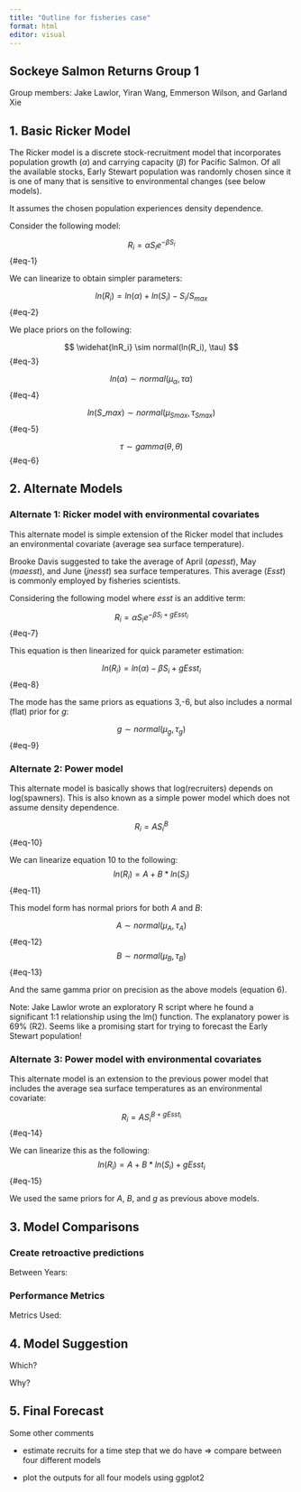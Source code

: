 ```yaml
---
title: "Outline for fisheries case"
format: html
editor: visual
---
```


## Sockeye Salmon Returns Group 1

Group members: Jake Lawlor, Yiran Wang, Emmerson Wilson, and Garland Xie

## 1. Basic Ricker Model

The Ricker model is a discrete stock-recruitment model that incorporates population growth ($\alpha$) and carrying capacity ($\beta$) for Pacific Salmon. Of all the available stocks, Early Stewart population was randomly chosen since it is one of many that is sensitive to environmental changes (see below models).

It assumes the chosen population experiences density dependence.

Consider the following model:

$$
R_i = \alpha S_i e^{-\beta S_i} 
$$ {#eq-1}

We can linearize to obtain simpler parameters:

$$
ln(R_i) = ln(\alpha)+ ln(S_i)-S_i/S_{max}
$$ {#eq-2}

We place priors on the following:

$$
\widehat{lnR_i} \sim normal(ln(R_i), \tau)
$$ {#eq-3}

$$
ln(\alpha) \sim normal(\mu_{\alpha}, \tau{\alpha}) 
$$ {#eq-4}

$$
ln(S\_{max}) \sim normal(\mu_{Smax}, \tau_{Smax})
$$ {#eq-5}

$$
\tau \sim gamma(\theta, \theta)
$$ {#eq-6}

## 2. Alternate Models

### Alternate 1: Ricker model with environmental covariates

This alternate model is simple extension of the Ricker model that includes an environmental covariate (average sea surface temperature).

Brooke Davis suggested to take the average of April ($apesst$), May ($maesst$), and June ($jnesst$) sea surface temperatures. This average ($Esst$) is commonly employed by fisheries scientists.

Considering the following model where $esst$ is an additive term:

$$
R_i = \alpha S_i e^{-\beta S_i + gEsst_{i}} 
$$ {#eq-7}

This equation is then linearized for quick parameter estimation:

$$
ln(R_i) = ln(\alpha) - \beta S_i + gEsst_{i}
$$ {#eq-8}

The mode has the same priors as equations 3,-6, but also includes a normal (flat) prior for $g$:

$$
g \sim normal(\mu_g, \tau_g )
$$ {#eq-9}

### Alternate 2: Power model

This alternate model is basically shows that log(recruiters) depends on log(spawners). This is also known as a simple power model which does not assume density dependence.

$$
R_i = A S_i^B
$$ {#eq-10}

We can linearize equation 10 to the following: $$
ln(R_i) = A+B*ln(S_i)
$$ {#eq-11}

This model form has normal priors for both $A$ and $B$:

$$
A \sim normal(\mu_{A}, \tau_{A}) 
$$ {#eq-12} $$
B \sim normal(\mu_{B}, \tau_{B})
$$ {#eq-13}

And the same gamma prior on precision as the above models (equation 6).

Note: Jake Lawlor wrote an exploratory R script where he found a significant 1:1 relationship using the lm() function. The explanatory power is 69% (R2). Seems like a promising start for trying to forecast the Early Stewart population!

### Alternate 3: Power model with environmental covariates

This alternate model is an extension to the previous power model that includes the average sea surface temperatures as an environmental covariate:

$$
R_i = A S_i^{B+gEsst_{i}}
$$ {#eq-14}

We can linearize this as the following: $$
ln(R_i) = A+B*ln(S_i)+gEsst_{i}
$$ {#eq-15}

We used the same priors for $A$, $B$, and $g$ as previous above models.

## 3. Model Comparisons

### Create retroactive predictions

Between Years:

### Performance Metrics

Metrics Used:

## 4. Model Suggestion

Which?

Why?

## 5. Final Forecast

Some other comments

-   estimate recruits for a time step that we do have =\> compare between four different models

-   plot the outputs for all four models using ggplot2
